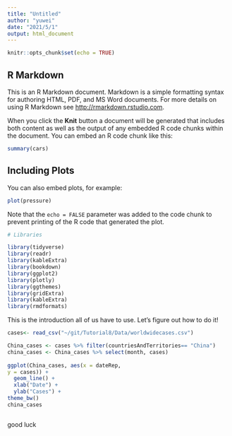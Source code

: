 ```yaml
---
title: "Untitled"
author: "yuwei"
date: "2021/5/1"
output: html_document
---
```


```r
knitr::opts_chunk$set(echo = TRUE)
```

## R Markdown

This is an R Markdown document. Markdown is a simple formatting syntax for authoring HTML, PDF, and MS Word documents. For more details on using R Markdown see <http://rmarkdown.rstudio.com>.

When you click the **Knit** button a document will be generated that includes both content as well as the output of any embedded R code chunks within the document. You can embed an R code chunk like this:

```r
summary(cars)
```

## Including Plots

You can also embed plots, for example:

```r
plot(pressure)
```

Note that the `echo = FALSE` parameter was added to the code chunk to prevent printing of the R code that generated the plot.

```r
# Libraries

library(tidyverse)
library(readr)
library(kableExtra)
library(bookdown)
library(ggplot2)
library(plotly)
library(ggthemes)
library(gridExtra)
library(kableExtra)
library(rmdformats)
```

This is the introduction all of us have to use. Let's figure out how to do it! 

\section*{Country China and Thailand"}
```r
cases<- read_csv("~/git/Tutorial8/Data/worldwidecases.csv")
```

```r
China_cases <- cases %>% filter(countriesAndTerritories== "China")
china_cases <- China_cases %>% select(month, cases)
    
ggplot(China_cases, aes(x = dateRep,
y = cases)) +
  geom_line() +
  xlab("Date") + 
  ylab("Cases") +
theme_bw()
china_cases



```




good luck